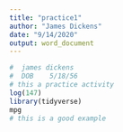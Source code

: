 ```yaml
---
title: "practice1"
author: "James Dickens"
date: "9/14/2020"
output: word_document
---
```


```r

#  james dickens
#  DOB    5/18/56
# this a practice activity
log(147)
library(tidyverse)
mpg
# this is a good example

```
